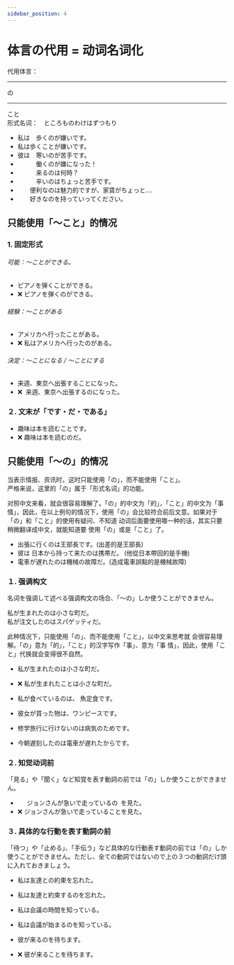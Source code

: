 ```yaml
---
sidebar_position: 4
---
```


# 体言の代用 = 动词名词化


代用体言：　<Hr>の</Hr><Hr>こと</Hr><br/>
形式名词：　<Hb>ところ</Hb><Hb>もの</Hb><Hb>わけ</Hb><Hb>はず</Hb><Hb>つもり</Hb>

- 私は&ensp;&ensp;<Hg>歩くの</Hg><Hb>が</Hb>嫌いです。
- 私は<Hg>歩くこと</Hg><Hb>が</Hb>嫌いです。
- 彼は&ensp;&ensp;<Hg>寒いの</Hg><Hb>が</Hb>苦手です。
- &ensp;&ensp;&ensp;&ensp;&ensp;&ensp;<Hg>働くの</Hg><Hb>が</Hb>嫌になった！
- &ensp;&ensp;&ensp;&ensp;&ensp;&ensp;<Hg>来るの</Hg><Hb>は</Hb>何時？
- &ensp;&ensp;&ensp;&ensp;&ensp;&ensp;<Hg>辛いの</Hg><Hb>は</Hb>ちょっと苦手です。
- &ensp;&ensp;&ensp;&ensp;<Hg>便利なの</Hg><Hb>は</Hb>魅力的ですが、家賃がちょっと....
- &ensp;&ensp;&ensp;&ensp;<Hg>好きなの</Hg><Hb>を</Hb>持っていってください。

## 只能使用「〜こと」的情况

### 1. 固定形式

###### 可能：〜ことができる。

- ピアノを<Hb>弾くこと</Hb><Hg>ができる</Hg>。
- ❌ ピアノを<Hb>弾く</Hb><Hg>のができる</Hg>。

###### 経験：〜ことがある
- アメリカへ<Hb>行った</Hb><Hg>ことがある</Hg>。
- ❌ 私はアメリカへ<Hb>行った</Hb><Hg>のがある</Hg>。

###### 決定：〜ことになる / 〜ことにする
- 来週、東京へ<Hb>出張する</Hb><Hg>ことになった</Hg>。
- ❌  来週、東京へ<Hb>出張する</Hb><Hg>のになった</Hg>。

### ２. 文末が「です・だ・である」

- 趣味は本を<Hg>読むこと</Hg>です。
- ❌ 趣味は本を<Hg>読むの</Hg>だ。

## 只能使用「〜の」的情况

当表示<Hp>情报</Hp>、<Hp>资讯</Hp>时，这时只能使用「の」，而不能使用「こと」。<br/>
严格来说，这里的「の」属于「形式名词」的功能。<br/>

对照中文来看，就会很容易理解了。「の」的中文为「的」，「こと」的中文为「事情」，因此，在以上例句的情况下，使用「の」会比较符合前后文意。如果对于「の」和「こと」的使用有疑问、不知道 动词后面要使用哪一种的话，其实只要稍微翻译成中文，就能知道要 使用「の」或是「こと」了。


- <Hg>出張に行くの</Hg><Hb>は</Hb>王部長です。(出差的是王部長)
- 彼は <Hg>日本から持って来たの</Hg><Hb>は</Hb>携帯だ。 (他從日本帶回的是手機)
- <Hg>電車が遅れたの</Hg><Hb>は</Hb>機械の故障だ。(造成電車誤點的是機械故障)

### １. 强调构文


名词を强调して述べる强调构文の场合、「～の」しか使うことができません。

<Hg>私が生まれたの</Hg><Hb>は</Hb>小さな町だ。<br/>
<Hg>私が注文したの</Hg><Hb>は</Hb>スパゲッティだ。<br/>


此种情况下，只能使用「の」、而不能使用「こと」，以中文来思考就 会很容易理解。「の」意为「的」，「こと」的汉字写作「事」、意为「事 情」，因此，使用「こと」代换就会变得很不自然。


- <Hg>私が生まれたの</Hg><Hb>は</Hb>小さな町だ。
- ❌ <Hg>私が生まれたこと</Hg><Hb>は</Hb>小さな町だ。

- <Hg>私が食べているの</Hg><Hb>は</Hb>、 魚定食です。
- <Hg>彼女が買った物</Hg><Hb>は</Hb>、ワンピースです。
- <Hg>修学旅行に行けないの</Hg><Hb>は</Hb>病気のためです。
- <Hg>今朝遅刻したの</Hg><Hb>は</Hb>電車が遅れたからです。

### ２. 知觉动词前

「見る」や「聞く」など知覚を表す動詞の前では「の」しか使うことができません。

- &ensp;&ensp;&ensp;<Hg>ジョンさんが急いで走っているの</Hg>&ensp;<Hb>を</Hb>見た。
- ❌ <Hg>ジョンさんが急いで走っていること</Hg><Hb>を</Hb>見た。

### ３. 具体的な行動を表す動詞の前

「待つ」や「止める」、「手伝う」など具体的な行動表す動詞の前では「の」しか使うことができません。ただし、全ての動詞ではないので上の３つの動詞だけ頭に入れておきましょう。


- 私は友達との約束<Hb>を</Hb>忘れた。
- 私は<Hg>友達と約束するの</Hg><Hb>を</Hb>忘れた。


- 私は会議の時間<Hb>を</Hb>知っている。
- 私は<Hg>会議が始まるの</Hg><Hb>を</Hb>知っている。


- <Hg>彼が来るの</Hg>を待ちます。
- ❌ <Hg>彼が来ること</Hg>を待ちます。